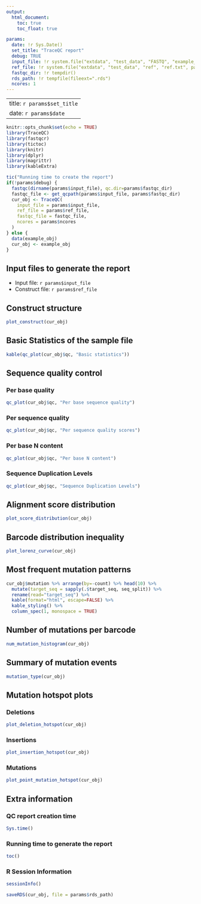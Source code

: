 ```yaml
---
output: 
  html_document:
    toc: true
    toc_float: true

params:
  date: !r Sys.Date()
  set_title: "TraceQC report"
  debug: TRUE
  input_file: !r system.file("extdata", "test_data", "FASTQ", "example_small.fastq.gz", package="TraceQC")
  ref_file: !r system.file("extdata", "test_data", "ref", "ref.txt", package="TraceQC")
  fastqc_dir: !r tempdir()
  rds_path: !r tempfile(fileext=".rds")
  ncores: 1
---
```


---
title: `r params$set_title`
date: `r params$date`
---

```r
knitr::opts_chunk$set(echo = TRUE)
library(TraceQC)
library(fastqcr)
library(tictoc)
library(knitr)
library(dplyr)
library(magrittr)
library(kableExtra)
```


```r
tic("Running time to create the report")
if(!params$debug) {
  fastqc(dirname(params$input_file), qc.dir=params$fastqc_dir)
  fastqc_file <- get_qcpath(params$input_file, params$fastqc_dir)
  cur_obj <- TraceQC(
    input_file = params$input_file,
    ref_file = params$ref_file,
    fastqc_file = fastqc_file,
    ncores = params$ncores
  )
} else {
  data(example_obj)
  cur_obj <- example_obj
}
```

## Input files to generate the report

* Input file: `r params$input_file`
* Construct file: `r params$ref_file`

## Construct structure

```r
plot_construct(cur_obj)
```

## Basic Statistics of the sample file

```r
kable(qc_plot(cur_obj$qc, "Basic statistics"))
```


## Sequence quality control {.tabset}

### Per base quality
```r
qc_plot(cur_obj$qc, "Per base sequence quality")
```

### Per sequence quality
```r
qc_plot(cur_obj$qc, "Per sequence quality scores")
```

### Per base N content
```r
qc_plot(cur_obj$qc, "Per base N content")
```

### Sequence Duplication Levels

```r
qc_plot(cur_obj$qc, "Sequence Duplication Levels")
```

## Alignment score distribution

```r
plot_score_distribution(cur_obj)
```

## Barcode distribution inequality

```r
plot_lorenz_curve(cur_obj)
```

## Most frequent mutation patterns

```r
cur_obj$mutation %>% arrange(by=-count) %>% head(10) %>% 
  mutate(target_seq = sapply(.$target_seq, seq_split)) %>% 
  rename(read="target_seq") %>% 
  kable(format="html", escape=FALSE) %>% 
  kable_styling() %>% 
  column_spec(1, monospace = TRUE)
```

## Number of mutations per barcode

```r
num_mutation_histogram(cur_obj)
```

## Summary of mutation events

```r
mutation_type(cur_obj)
```

## Mutation hotspot plots {.tabset}

### Deletions
```r
plot_deletion_hotspot(cur_obj)
```

### Insertions
```r
plot_insertion_hotspot(cur_obj)
```

### Mutations
```r
plot_point_mutation_hotspot(cur_obj)
```

## Extra information

### QC report creation time

```r
Sys.time()
```

### Running time to generate the report

```r
toc()
```


### R Session Information

```r
sessionInfo()
```

```r
saveRDS(cur_obj, file = params$rds_path)
```

